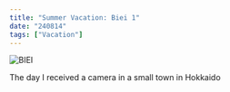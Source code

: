 ```yaml
---
title: "Summer Vacation: Biei 1"
date: "240814"
tags: ["Vacation"]
---
```


![BIEI](https://xwlzsjptceqwklguvvfz.supabase.co/storage/v1/object/sign/daylog/240814-1.jpeg?token=eyJhbGciOiJIUzI1NiIsInR5cCI6IkpXVCJ9.eyJ1cmwiOiJkYXlsb2cvMjQwODE0LTEuanBlZyIsImlhdCI6MTcyMzg2NjQzOSwiZXhwIjo0ODc3NDY2NDM5fQ.GtenZ28kytnVODXQ54H1dx3Td7BU_A22jdGN4wjjuYo&t=2024-08-17T03%3A47%3A19.698Z)

The day I received a camera in a small town in Hokkaido
